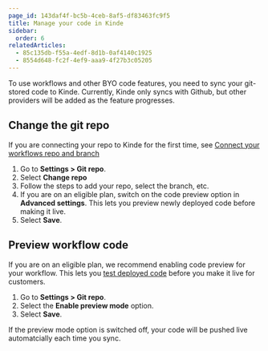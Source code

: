 ```yaml
---
page_id: 143daf4f-bc5b-4ceb-8af5-df83463fc9f5
title: Manage your code in Kinde
sidebar:
  order: 6
relatedArticles:
  - 85c135db-f55a-4edf-8d1b-0af4140c1925
  - 8554d648-fc2f-4ef9-aaa9-4f27b3c05205
---
```


To use workflows and other BYO code features, you need to sync your git-stored code to Kinde. Currently, Kinde only syncs with Github, but other providers will be added as the feature progresses.

## Change the git repo

If you are connecting your repo to Kinde for the first time, see [Connect your workflows repo and branch](/workflows/getting-started/connect-repo-for-workflows/)

1. Go to **Settings > Git repo**.
2. Select **Change repo**
3. Follow the steps to add your repo, select the branch, etc.
4. If you are on an eligible plan, switch on the code preview option in **Advanced settings**. This lets you preview newly deployed code before making it live.
5. Select **Save**.

## Preview workflow code

If you are on an eligible plan, we recommend enabling code preview for your workflow. This lets you [test deployed code](/workflows/testing/preview-workflows/) before you make it live for customers.

1. Go to **Settings > Git repo**.
2. Select the **Enable preview mode** option.
5. Select **Save**.

<Aside type="warning">

If the preview mode option is switched off, your code will be pushed live automatcially each time you sync.

</Aside>
